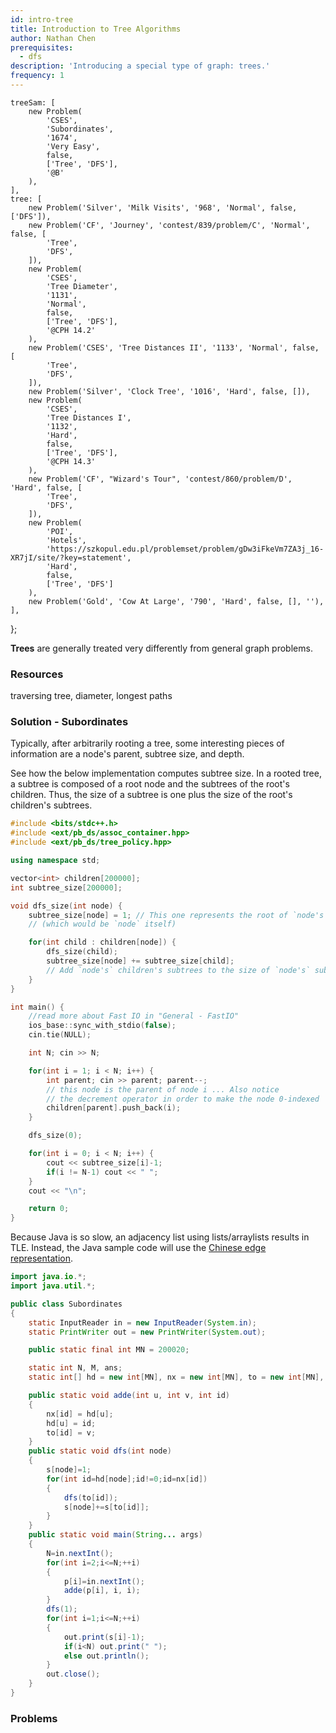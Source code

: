 ```yaml
---
id: intro-tree
title: Introduction to Tree Algorithms
author: Nathan Chen
prerequisites:
  - dfs
description: 'Introducing a special type of graph: trees.'
frequency: 1
---
```



	treeSam: [
		new Problem(
			'CSES',
			'Subordinates',
			'1674',
			'Very Easy',
			false,
			['Tree', 'DFS'],
			'@B'
		),
	],
	tree: [
		new Problem('Silver', 'Milk Visits', '968', 'Normal', false, ['DFS']),
		new Problem('CF', 'Journey', 'contest/839/problem/C', 'Normal', false, [
			'Tree',
			'DFS',
		]),
		new Problem(
			'CSES',
			'Tree Diameter',
			'1131',
			'Normal',
			false,
			['Tree', 'DFS'],
			'@CPH 14.2'
		),
		new Problem('CSES', 'Tree Distances II', '1133', 'Normal', false, [
			'Tree',
			'DFS',
		]),
		new Problem('Silver', 'Clock Tree', '1016', 'Hard', false, []),
		new Problem(
			'CSES',
			'Tree Distances I',
			'1132',
			'Hard',
			false,
			['Tree', 'DFS'],
			'@CPH 14.3'
		),
		new Problem('CF', "Wizard's Tour", 'contest/860/problem/D', 'Hard', false, [
			'Tree',
			'DFS',
		]),
		new Problem(
			'POI',
			'Hotels',
			'https://szkopul.edu.pl/problemset/problem/gDw3iFkeVm7ZA3j_16-XR7jI/site/?key=statement',
			'Hard',
			false,
			['Tree', 'DFS']
		),
		new Problem('Gold', 'Cow At Large', '790', 'Hard', false, [], ''),
	],
};

<!-- 		new Problem(
			'HE',
			'Birthday Gifts',
			'https://www.hackerearth.com/practice/math/combinatorics/inclusion-exclusion/practice-problems/algorithm/mancunian-and-birthday-gifts-d44faa15/description/',
			'Normal',
			false,
			['Tree', 'PIE'],
			''
		), -->

**Trees** are generally treated very differently from general graph problems.

<Problems problems={problems.treeSam} />

### Resources

<Resources>
	<Resource source="CPH" title="14 - Tree algorithms" starred>
		traversing tree, diameter, longest paths
	</Resource>
</Resources>

### Solution - Subordinates

Typically, after arbitrarily rooting a tree, some interesting pieces of information are a node's parent, subtree size, and depth.

See how the below implementation computes subtree size. In a rooted tree, a subtree is composed of a root node and the subtrees of the root's children. Thus, the size of a subtree is one plus the size of the root's children's subtrees.

<LanguageSection>

<CPPSection>

```cpp
#include <bits/stdc++.h>
#include <ext/pb_ds/assoc_container.hpp>
#include <ext/pb_ds/tree_policy.hpp>

using namespace std;

vector<int> children[200000];
int subtree_size[200000];

void dfs_size(int node) {
	subtree_size[node] = 1; // This one represents the root of `node's` subtree
	// (which would be `node` itself)

	for(int child : children[node]) {
		dfs_size(child);
		subtree_size[node] += subtree_size[child];
		// Add `node's` children's subtrees to the size of `node's` subtree
	}
}

int main() {
	//read more about Fast IO in "General - FastIO"
	ios_base::sync_with_stdio(false);
	cin.tie(NULL);

	int N; cin >> N;

	for(int i = 1; i < N; i++) {
		int parent; cin >> parent; parent--;
		// this node is the parent of node i ... Also notice
		// the decrement operator in order to make the node 0-indexed
		children[parent].push_back(i);
	}

	dfs_size(0);

	for(int i = 0; i < N; i++) {
		cout << subtree_size[i]-1;
		if(i != N-1) cout << " ";
	}
	cout << "\n";

	return 0;
}

```

</CPPSection>

<JavaSection>

<Warning>

Because Java is so slow, an adjacency list using lists/arraylists results in TLE. Instead, the Java sample code will use the [Chinese edge representation](https://codeforces.com/blog/entry/67883).

</Warning>

```java
import java.io.*;
import java.util.*;

public class Subordinates
{
	static InputReader in = new InputReader(System.in);
	static PrintWriter out = new PrintWriter(System.out);

	public static final int MN = 200020;

	static int N, M, ans;
	static int[] hd = new int[MN], nx = new int[MN], to = new int[MN], s = new int[MN], p = new int[MN];

	public static void adde(int u, int v, int id)
	{
		nx[id] = hd[u];
		hd[u] = id;
		to[id] = v;
	}
	public static void dfs(int node)
	{
		s[node]=1;
		for(int id=hd[node];id!=0;id=nx[id])
		{
			dfs(to[id]);
			s[node]+=s[to[id]];
		}
	}
	public static void main(String... args)
	{
		N=in.nextInt();
		for(int i=2;i<=N;++i)
		{
			p[i]=in.nextInt();
			adde(p[i], i, i);
		}
		dfs(1);
		for(int i=1;i<=N;++i)
		{
			out.print(s[i]-1);
			if(i<N) out.print(" ");
			else out.println();
		}
		out.close();
	}
}
```

</JavaSection>

</LanguageSection>

<IncompleteSection />

### Problems

<Problems problems={problems.tree} />
